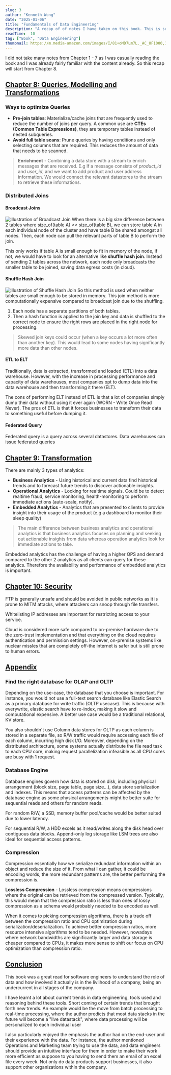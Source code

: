 ```yaml
---
slug: 3
author: "Kenneth Wong"
date: "2025-01-06"
title: "Fundamentals of Data Engineering"
description: "A recap of of notes I have taken on this book. This is subjected to change as I am still reading the book"
readTime:  10
tag: ["Book", "Data Engineering"]
thumbnail: https://m.media-amazon.com/images/I/81+oMD7Lm7L._AC_UF1000,1000_QL80_.jpg
---
```


I did not take many notes from Chapter 1 - 7 as I was casually reading the book and I was already fairly familiar with the content already. So this recap will start from Chapter 8.


## <ins> Chapter 8: Queries, Modelling and Transformations </ins>

### Ways to optimize Queries
- **Pre-join tables**: Materialize/cache joins that are frequently used to reduce the number of joins per query. A common use are **CTEs (Common Table Expressions)**, they are temporary tables instead of nested subqueries.
- **Avoid full table scans**: Prune queries by having conditions and only selecting columns that are required. This reduces the amount of data that needs to be scanned.

>**Enrichment** - Combining a data store with a stream to enrich messages that are received. E.g If a message consists of *product_id* and *user_id*, and we want to add product and user address information. We would connect the relevant datastores to the stream to retrieve these informations.

### Distributed Joins

#### Broadcast Joins
![Illustration of Broadcast Join](https://miro.medium.com/v2/resize:fit:1200/1*CGdKXWGQ1xtB0Lbq7gdI1g.png)
When there is a big size difference between 2 tables where size_of(table A) \<\< size_of(table B), we can store table A in each individual node of the cluster and have table B be shared amongst all nodes. Then, each node can pull the relevant parts of table B to perform the join.

This only works if table A is small enough to fit in memory of the node, if not, we would have to look for an alternative like **shuffle hash join**. Instead of sending 2 tables across the network, each node only broadcasts the smaller table to be joined, saving data egress costs (in cloud).

#### Shuffle Hash Join
![Illustration of Shuffle Hash Join](https://miro.medium.com/v2/resize:fit:515/1*9b4I_u3fcYnKyu2cIxWtsg.png)
So this method is used when neither tables are small enough to be stored in memory. This join method is more computationally expensive compared to broadcast join due to the shuffling.
1. Each node has a separate partitions of both tables.
2. Then a hash function is applied to the join key and data is shuffled to the correct node to ensure the right rows are placed in the right node for processing.
> Skewed join keys could occur (when a key occurs a lot more often than another key). This would lead to some nodes having significantly more data than other nodes.

#### ETL to ELT
Traditionally, data is extracted, transformed and loaded (ETL) into a data warehouse. However, with the increase in processing performance and capacity of data warehouses, most companies opt to dump data into the data warehouse and then transforming it there (ELT).

The cons of performing ELT instead of ETL is that a lot of companies simply dump their data without using it ever again (WORN - Write Once Read Never). The pros of ETL is that it forces businesses to transform their data to something useful before dumping it.


#### Federated Query
Federated query is a query across several datastores. Data warehouses can issue federated queries

## <ins> Chapter 9: Transformation </ins>
There are mainly 3 types of analytics:
- **Business Analytics** - Using historical and current data find historical trends and to forecast future trends to discover actionable insights. 
- **Operational Analytics** - Looking for realtime signals. Could be to detect realtime fraud, service monitoring, health-monitoring to perform immediate actions (auto-scale, notify).
- **Embedded Analytics** - Analytics that are presented to clients to provide insight into their usage of the product (e.g a dashboard to monitor their sleep quality)

>The main difference between business analytics and operational analytics is that business analytics focuses on planning and seeking out actionable insights from data whereas operation analytics look for immediate actions to take.

Embedded analytics has the challenge of having a higher QPS and demand compared to the other 2 analytics as all clients can query for these analytics. Therefore the availability and performance of embedded analytics is important.


## <ins> Chapter 10: Security </ins>
FTP is generally unsafe and should be avoided in public networks as it is prone to MITM attacks, where attackers can snoop through file transfers.

Whitelisting IP addresses are important for restricting access to your service.

Cloud is considered more safe compared to on-premise hardware due to the zero-trust implementation and that everything on the cloud requires authentication and permission settings. However, on-premise systems like nuclear missles that are completely off-the internet is safer but is still prone to human errors.

## <ins> Appendix </ins>

### Find the right database for OLAP and OLTP
Depending on the use-case, the database that you choose is important. For instance, you would not use a full-text search database like Elastic Search as a primary database for write traffic (OLTP usecase). This is because with everywrite, elastic search have to re-index, making it slow and computational expensive. A better use case would be a traditional relational, KV store.

You also shouldn't use Column data stores for OLTP as each column is stored in a separate file, so R/W traffic would require accessing each file of each column, incurring high disk I/O. Moreover, depending on the distributed architecture, some systems actually distribute the file read task to each CPU core, making request parallelization infeasible as all CPU cores are busy with 1 request.

### Database Engine
Database engines govern how data is stored on disk, including physical arrangement (block size, page table, page size...), data store serialization and indexes. This means that access patterns can be affected by the database engine as some physical arrangements might be better suite for sequential reads and others for random reads.

For random R/W, a SSD, memory buffer pool/cache would be better suited due to lower latency.

For sequential R/W, a HDD excels as it read/writes along the disk head over contiguous data blocks. Append-only log storage like LSM trees are also ideal for sequential access patterns.

### Compression
Compression essentially how we serialize redundant information within an object and reduce the size of it. From what I can gather, it could be encoding words, the more redundant patterns are, the better performing the compression is.

**Lossless Compression** - Lossless compression means compressions where the original can be retrieved from the compressed version. Typically, this would mean that the compression ratio is less than ones of lossy compression as a schema would probably needed to be encoded as well.

When it comes to picking compression algorithms, there is a trade off between the compression ratio and CPU optimization during serialization/deserialization. To achieve better compression ratios, more resource intensive algorithms tend to be needed. However, nowadays where network bandwidths are significantly larger and data storage is cheaper compared to CPUs, it makes more sense to shift our focus on CPU optimization than compression ratio.


## <ins> Conclusion </ins>
This book was a great read for software engineers to understand the role of data and how involved it actually is in the livlihood of a company, being an undercurrent in all stages of the company. 

I have learnt a lot about current trends in data engineering, tools used and reasoning behind these tools. Short coming of certain trends that brought forth new trends. An example would be the move from batch processing to real-time processing, where the author predicts that most data stacks in the future will become a "live datastack", where data processing will be personalized to each individual user

I also particularly enjoyed the emphasis the author had on the end-user and their experience with the data. For instance, the author mentioned Operations and Marketing team trying to use the data, and data engineers should provide an intuitive interface for them in order to make their work more efficient as suppose to you having to send them an email of an excel file every week. Not only do data products support businesses, it also support other organizations within the company.